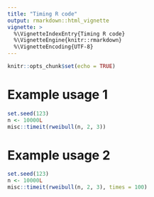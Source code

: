 ```yaml
---
title: "Timing R code"
output: rmarkdown::html_vignette
vignette: >
  %\VignetteIndexEntry{Timing R code}
  %\VignetteEngine{knitr::rmarkdown}
  %\VignetteEncoding{UTF-8}
---
```


```r
knitr::opts_chunk$set(echo = TRUE)
```

# Example usage 1

```r
set.seed(123)
n <- 10000L
misc::timeit(rweibull(n, 2, 3))
```

# Example usage 2

```r
set.seed(123)
n <- 10000L
misc::timeit(rweibull(n, 2, 3), times = 100)
```